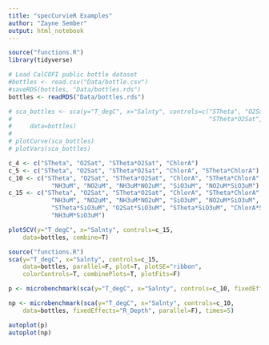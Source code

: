 ```yaml
---
title: "specCurvieR Examples"
author: "Zayne Sember"
output: html_notebook
---
```


```r
source("functions.R")
library(tidyverse)
```

```r
# Load CalCOFI public bottle dataset
#bottles <- read.csv("Data/bottle.csv")
#saveRDS(bottles, "Data/bottles.rds")
bottles <- readRDS("Data/bottles.rds")
```


```r
# sca_bottles <- sca(y="T_degC", x="Salnty", controls=c("STheta", "O2Sat", 
#                                                       "STheta*O2Sat", "ChlorA"),
#     data=bottles)
# 
# plotCurve(sca_bottles)
# plotVars(sca_bottles)

c_4 <- c("STheta", "O2Sat", "STheta*O2Sat", "ChlorA")
c_5 <- c("STheta", "O2Sat", "STheta*O2Sat", "ChlorA", "STheta*ChlorA")
c_10 <- c("STheta", "O2Sat", "STheta*O2Sat", "ChlorA", "STheta*ChlorA",
            "NH3uM", "NO2uM", "NH3uM*NO2uM", "SiO3uM", "NO2uM*SiO3uM")
c_15 <- c("STheta", "O2Sat", "STheta*O2Sat", "ChlorA", "STheta*ChlorA",
            "NH3uM", "NO2uM", "NH3uM*NO2uM", "SiO3uM", "NO2uM*SiO3uM",
            "STheta*SiO3uM", "O2Sat*SiO3uM", "STheta*SiO3uM", "ChlorA*SiO3uM",
            "NH3uM*SiO3uM")

plotSCV(y="T_degC", x="Salnty", controls=c_15,
    data=bottles, combine=T)
```

```r
source("functions.R")
sca(y="T_degC", x="Salnty", controls=c_15,
    data=bottles, parallel=F, plot=T, plotSE="ribbon",
    colorControls=T, combinePlots=T, plotFits=F)

```

```r
p <- microbenchmark(sca(y="T_degC", x="Salnty", controls=c_10, fixedEffects="R_Depth", data=bottles, parallel=T, workers=4), times=5)

np <- microbenchmark(sca(y="T_degC", x="Salnty", controls=c_10,
    data=bottles, fixedEffects="R_Depth", parallel=F), times=5)

autoplot(p)
autoplot(np)

```

